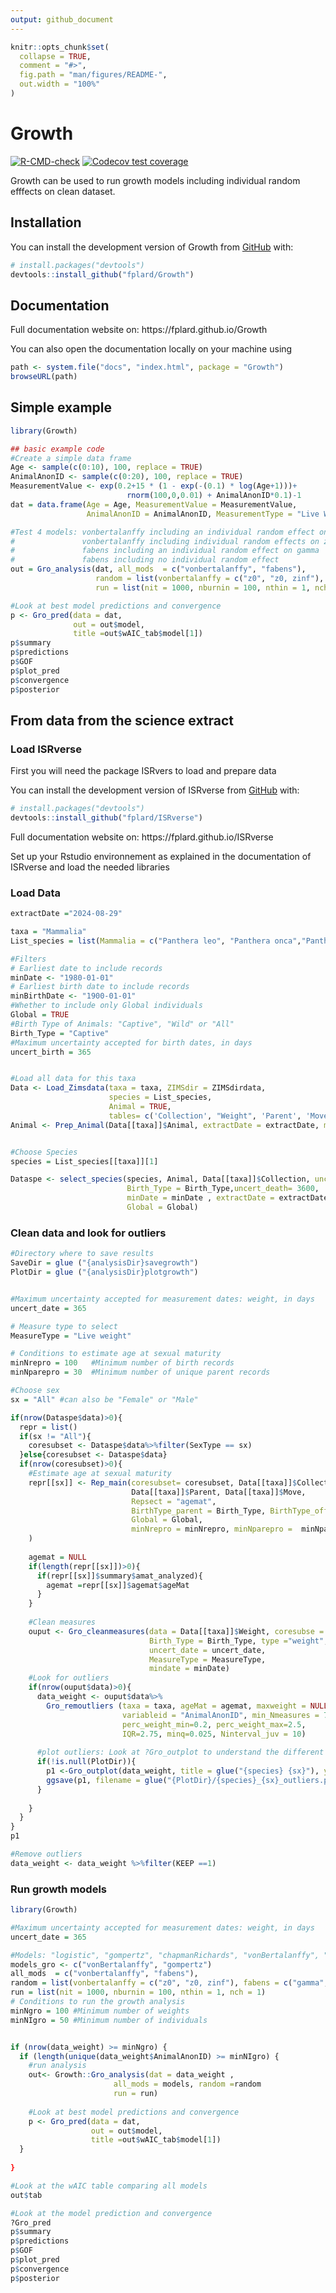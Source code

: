 ```yaml
---
output: github_document
---
```


<!-- README.md is generated from README.Rmd. Please edit that file -->

```r
knitr::opts_chunk$set(
  collapse = TRUE,
  comment = "#>",
  fig.path = "man/figures/README-",
  out.width = "100%"
)
```

# Growth

<!-- badges: start -->
[![R-CMD-check](https://github.com/fplard/Growth/actions/workflows/R-CMD-check.yaml/badge.svg)](https://github.com/fplard/Growth/actions/workflows/R-CMD-check.yaml)
[![Codecov test coverage](https://codecov.io/gh/fplard/Growth/branch/main/graph/badge.svg)](https://app.codecov.io/gh/fplard/Growth?branch=main)
<!-- badges: end -->



Growth can be used to run growth models including individual random efffects on clean dataset.

## Installation


You can install the development version of Growth from [GitHub](https://github.com/) with:

``` r
# install.packages("devtools")
devtools::install_github("fplard/Growth")
```

## Documentation

Full documentation website on: https://fplard.github.io/Growth

You can also open the documentation locally on your machine using
``` r
path <- system.file("docs", "index.html", package = "Growth")
browseURL(path)
```
## Simple example


```r
library(Growth)

## basic example code
#Create a simple data frame
Age <- sample(c(0:10), 100, replace = TRUE)
AnimalAnonID <- sample(c(0:20), 100, replace = TRUE)
MeasurementValue <- exp(0.2+15 * (1 - exp(-(0.1) * log(Age+1)))+ 
                          rnorm(100,0,0.01) + AnimalAnonID*0.1)-1 
dat = data.frame(Age = Age, MeasurementValue = MeasurementValue, 
                 AnimalAnonID = AnimalAnonID, MeasurementType = "Live Weight")

#Test 4 models: vonbertalanffy including an individual random effect on z0
#               vonbertalanffy including individual random effects on z0 and zinf
#               fabens including an individual random effect on gamma 
#               fabens including no individual random effect
out = Gro_analysis(dat, all_mods  = c("vonbertalanffy", "fabens"),
                   random = list(vonbertalanffy = c("z0", "z0, zinf"), fabens = c("gamma", "")),
                   run = list(nit = 1000, nburnin = 100, nthin = 1, nch = 1))

#Look at best model predictions and convergence
p <- Gro_pred(data = dat, 
              out = out$model, 
              title =out$wAIC_tab$model[1])
p$summary
p$predictions
p$GOF
p$plot_pred
p$convergence
p$posterior

```


## From data from the science extract

### Load ISRverse
First you will need the package ISRvers to load and prepare data

You can install the development version of ISRverse from [GitHub](https://github.com/) with:
``` r
# install.packages("devtools")
devtools::install_github("fplard/ISRverse")
```

Full documentation website on: https://fplard.github.io/ISRverse

Set up your Rstudio environnement as explained in the documentation of ISRverse and load the needed libraries

### Load Data

```r
extractDate ="2024-08-29"

taxa = "Mammalia"
List_species = list(Mammalia = c("Panthera leo", "Panthera onca","Panthera uncia", "Panthera tigris", "Panthera pardus"))

#Filters
# Earliest date to include records
minDate <- "1980-01-01"
# Earliest birth date to include records
minBirthDate <- "1900-01-01"
#Whether to include only Global individuals
Global = TRUE
#Birth Type of Animals: "Captive", "Wild" or "All"
Birth_Type = "Captive"
#Maximum uncertainty accepted for birth dates, in days
uncert_birth = 365


#Load all data for this taxa
Data <- Load_Zimsdata(taxa = taxa, ZIMSdir = ZIMSdirdata, 
                      species = List_species,
                      Animal = TRUE,
                      tables= c('Collection', "Weight", 'Parent', 'Move')) 
Animal <- Prep_Animal(Data[[taxa]]$Animal, extractDate = extractDate, minBirthDate =minBirthDate)


#Choose Species
species = List_species[[taxa]][1]

Dataspe <- select_species(species, Animal, Data[[taxa]]$Collection, uncert_birth = uncert_birth,
                          Birth_Type = Birth_Type,uncert_death= 3600,
                          minDate = minDate , extractDate = extractDate,
                          Global = Global) 

```


### Clean data and look for outliers
```r
#Directory where to save results
SaveDir = glue ("{analysisDir}savegrowth")
PlotDir = glue ("{analysisDir}plotgrowth")


#Maximum uncertainty accepted for measurement dates: weight, in days
uncert_date = 365

# Measure type to select
MeasureType = "Live weight"

# Conditions to estimate age at sexual maturity
minNrepro = 100   #Minimum number of birth records
minNparepro = 30  #Minimum number of unique parent records

#Choose sex
sx = "All" #can also be "Female" or "Male"

if(nrow(Dataspe$data)>0){
  repr = list()
  if(sx != "All"){
    coresubset <- Dataspe$data%>%filter(SexType == sx)
  }else{coresubset <- Dataspe$data}
  if(nrow(coresubset)>0){
    #Estimate age at sexual maturity
    repr[[sx]] <- Rep_main(coresubset= coresubset, Data[[taxa]]$Collection, 
                           Data[[taxa]]$Parent, Data[[taxa]]$Move,  
                           Repsect = "agemat",
                           BirthType_parent = Birth_Type, BirthType_offspring = Birth_Type, 
                           Global = Global, 
                           minNrepro = minNrepro, minNparepro =  minNparepro
    )
    
    agemat = NULL
    if(length(repr[[sx]])>0){
      if(repr[[sx]]$summary$amat_analyzed){
        agemat =repr[[sx]]$agemat$ageMat
      }
    }
    
    #Clean measures
    ouput <- Gro_cleanmeasures(data = Data[[taxa]]$Weight, coresubse = coresubset,
                               Birth_Type = Birth_Type, type ="weight", 
                               uncert_date = uncert_date,
                               MeasureType = MeasureType,
                               mindate = minDate)
    #Look for outliers
    if(nrow(ouput$data)>0){
      data_weight <- ouput$data%>%
        Gro_remoutliers (taxa = taxa, ageMat = agemat, maxweight = NULL, 
                         variableid = "AnimalAnonID", min_Nmeasures = 7,
                         perc_weight_min=0.2, perc_weight_max=2.5,
                         IQR=2.75, minq=0.025, Ninterval_juv = 10)
      
      #plot outliers: Look at ?Gro_outplot to understand the different colors
      if(!is.null(PlotDir)){
        p1 <-Gro_outplot(data_weight, title = glue("{species} {sx}"), ylimit = NULL, xlimit = NULL)
        ggsave(p1, filename = glue("{PlotDir}/{species}_{sx}_outliers.png"), height = 6, width = 6)
      }
      
    }
  }
}      
p1

#Remove outliers
data_weight <- data_weight %>%filter(KEEP ==1)
```


### Run growth models

```r
library(Growth)

#Maximum uncertainty accepted for measurement dates: weight, in days
uncert_date = 365

#Models: "logistic", "gompertz", "chapmanRichards", "vonBertalanffy", "gam", and/or "polynomial"
models_gro <- c("vonBertalanffy", "gompertz") 
all_mods  = c("vonbertalanffy", "fabens"),
random = list(vonbertalanffy = c("z0", "z0, zinf"), fabens = c("gamma", "")),
run = list(nit = 1000, nburnin = 100, nthin = 1, nch = 1)
# Conditions to run the growth analysis
minNgro = 100 #Minimum number of weights
minNIgro = 50 #Minimum number of individuals


if (nrow(data_weight) >= minNgro) {
  if (length(unique(data_weight$AnimalAnonID) >= minNIgro) {
    #run analysis
    out<- Growth::Gro_analysis(dat = data_weight , 
                       all_mods = models, random =random 
                       run = run)
    
    #Look at best model predictions and convergence
    p <- Gro_pred(data = dat, 
                  out = out$model, 
                  title =out$wAIC_tab$model[1])
  }      
  
}

#Look at the wAIC table comparing all models
out$tab

#Look at the model prediction and convergence 
?Gro_pred
p$summary
p$predictions
p$GOF
p$plot_pred
p$convergence
p$posterior  
```

